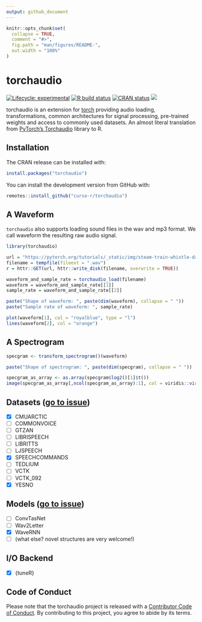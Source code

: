 ```yaml
---
output: github_document
---
```


<!-- README.md is generated from README.Rmd. Please edit that file -->

```r
knitr::opts_chunk$set(
  collapse = TRUE,
  comment = "#>",
  fig.path = "man/figures/README-",
  out.width = "100%"
)
```

# torchaudio

<!-- badges: start -->
[![Lifecycle: experimental](https://img.shields.io/badge/lifecycle-experimental-orange.svg)](https://www.tidyverse.org/lifecycle/#experimental)
[![R build status](https://github.com/curso-r/torchaudio/workflows/R-CMD-check/badge.svg)](https://github.com/curso-r/torchaudio/actions)
[![CRAN status](https://www.r-pkg.org/badges/version/torchaudio)](https://CRAN.R-project.org/package=torchaudio)
[![](https://cranlogs.r-pkg.org/badges/torchaudio)](https://cran.r-project.org/package=torchaudio)
<!-- badges: end -->

torchaudio is an extension for [torch](https://github.com/mlverse/torch) providing audio loading, transformations, common architectures for signal processing, pre-trained weights and access to commonly used datasets. An almost literal translation from [PyTorch's Torchaudio](https://pytorch.org/audio/stable/index.html) library to R.

## Installation

The CRAN release can be installed with:

```r
install.packages("torchaudio")
```

You can install the development version from GitHub with:

```r
remotes::install_github("curso-r/torchaudio")
```

## A Waveform

``torchaudio`` also supports loading sound files in the wav and mp3 format. We call waveform the resulting raw audio signal.

```r
library(torchaudio)

url = "https://pytorch.org/tutorials/_static/img/steam-train-whistle-daniel_simon-converted-from-mp3.wav"
filename = tempfile(fileext = ".wav")
r = httr::GET(url, httr::write_disk(filename, overwrite = TRUE))

waveform_and_sample_rate = torchaudio_load(filename)
waveform = waveform_and_sample_rate[[1]]
sample_rate = waveform_and_sample_rate[[2]]

paste("Shape of waveform: ", paste(dim(waveform), collapse = " "))
paste("Sample rate of waveform: ", sample_rate)

plot(waveform[1], col = "royalblue", type = "l")
lines(waveform[2], col = "orange")
```

## A Spectrogram

```r
specgram <- transform_spectrogram()(waveform)

paste("Shape of spectrogram: ", paste(dim(specgram), collapse = " "))

specgram_as_array <- as.array(specgram$log2()[1]$t())
image(specgram_as_array[,ncol(specgram_as_array):1], col = viridis::viridis(n = 257,  option = "magma"))
```

## Datasets ([go to issue](https://github.com/curso-r/torchaudio/issues/17))

- [x] CMUARCTIC
- [ ] COMMONVOICE
- [ ] GTZAN
- [ ] LIBRISPEECH
- [ ] LIBRITTS
- [ ] LJSPEECH
- [x] SPEECHCOMMANDS
- [ ] TEDLIUM
- [ ] VCTK
- [ ] VCTK_092
- [x] YESNO

## Models ([go to issue](https://github.com/curso-r/torchaudio/issues/19))

- [ ] ConvTasNet
- [ ] Wav2Letter
- [x] WaveRNN
- [ ] (what else? novel structures are very welcome!)

## I/O Backend

- [X] {tuneR}

## Code of Conduct
  
Please note that the torchaudio project is released with a [Contributor Code of Conduct](https://contributor-covenant.org/version/2/0/CODE_OF_CONDUCT.html). By contributing to this project, you agree to abide by its terms.
